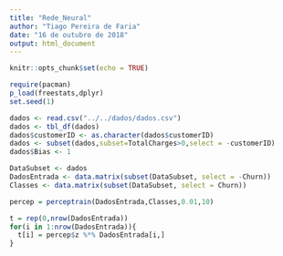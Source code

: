```yaml
---
title: "Rede_Neural"
author: "Tiago Pereira de Faria"
date: "16 de outubro de 2018"
output: html_document
---
```


```r
knitr::opts_chunk$set(echo = TRUE)
```

```r
require(pacman)
p_load(freestats,dplyr)
set.seed(1)

dados <- read.csv("../../dados/dados.csv")
dados <- tbl_df(dados)
dados$customerID <- as.character(dados$customerID)
dados <- subset(dados,subset=TotalCharges>0,select = -customerID)
dados$Bias <- 1

DataSubset <- dados
DadosEntrada <- data.matrix(subset(DataSubset, select = -Churn))
Classes <- data.matrix(subset(DataSubset, select = Churn))

percep = perceptrain(DadosEntrada,Classes,0.01,10)

t = rep(0,nrow(DadosEntrada))
for(i in 1:nrow(DadosEntrada)){
  t[i] = percep$z %*% DadosEntrada[i,]
}
```

